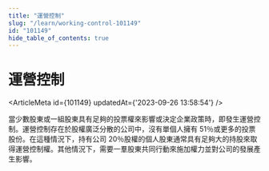 ```yaml
---
title: "運營控制"
slug: "/learn/working-control-101149"
id: "101149"
hide_table_of_contents: true
---
```



# 運營控制

<ArticleMeta id={101149} updatedAt={'2023-09-26 13:58:54'} />
<div className='border-solid border-b border-t-0 my-4 border-[var(--ifm-color-gray-300)]' />

當少數股東或一組股東具有足夠的投票權來影響或決定企業政策時，即發生運營控制。運營控制存在於股權廣泛分散的公司中，沒有單個人擁有 51％或更多的投票股份。在這種情況下，持有公司 20％股權的個人股東通常具有足夠大的持股來取得運營控制權。其他情況下，需要一羣股東共同行動來施加權力並對公司的發展產生影響。
